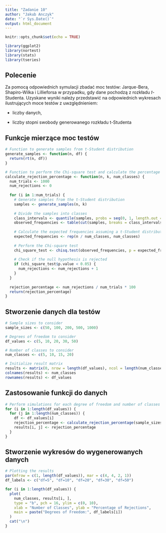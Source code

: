 ```yaml
---
title: "Zadanie 10"
author: "Jakub Anczyk"
date: "`r Sys.Date()`"
output: html_document
---
```


```r
knitr::opts_chunk$set(echo = TRUE)
```

```r
library(ggplot2)
library(nortest)
library(stats)
library(tseries)
```

## Polecenie

Za pomocą odpowiednich symulacji zbadać moc testów: Jarque-Bera, Shapiro-Wilka i Lillieforsa w przypadku, gdy dane pochodzą z rozkładu 𝑡-Studenta. Uzyskane wyniki należy przedstawić na odpowiednich wykresach ilustrujących moce testów z uwzględnieniem:

- liczby danych,

- liczby stopni swobody generowanego rozkładu t-Studenta

## Funkcje mierzące moc testów

```r

# Function to generate samples from t-Student distribution
generate_samples <- function(n, df) {
  return(rt(n, df))
}

# Function to perform the Chi-square test and calculate the percentage of rejections
calculate_rejection_percentage <- function(n, k, num_classes) {
  num_trials <- 1000
  num_rejections <- 0
  
  for (i in 1:num_trials) {
    # Generate samples from the t-Student distribution
    samples <- generate_samples(n, k)
    
    # Divide the samples into classes
    class_intervals <- quantile(samples, probs = seq(0, 1, length.out = num_classes + 1))
    observed_frequencies <- table(cut(samples, breaks = class_intervals))
    
    # Calculate the expected frequencies assuming a t-Student distribution with k degrees of freedom
    expected_frequencies <- rep(n / num_classes, num_classes)
    
    # Perform the Chi-square test
    chi_square_test <- chisq.test(observed_frequencies, p = expected_frequencies, rescale.p = TRUE)
    
    # Check if the null hypothesis is rejected
    if (chi_square_test$p.value < 0.05) {
      num_rejections <- num_rejections + 1
    }
  }
  
  rejection_percentage <- num_rejections / num_trials * 100
  return(rejection_percentage)
}

```

## Stworzenie danych dla testów

```r

# Sample sizes to consider
sample_sizes <- c(50, 100, 200, 500, 1000)

# Degrees of freedom to consider
df_values <- c(5, 10, 20, 30, 50)

# Number of classes to consider
num_classes <- c(5, 10, 15, 20)

# Initialize result matrix
results <- matrix(0, nrow = length(df_values), ncol = length(num_classes))
colnames(results) <- num_classes
rownames(results) <- df_values

```

## Zastosowanie funkcji do danych

```r

# Perform simulations for each degree of freedom and number of classes
for (i in 1:length(df_values)) {
  for (j in 1:length(num_classes)) {
    df <- df_values[i]
    rejection_percentage <- calculate_rejection_percentage(sample_sizes[1], df, num_classes[j])
    results[i, j] <- rejection_percentage
  }
}

```

## Stworzenie wykresów do wygenerowanych danych

```r


# Plotting the results
par(mfrow = c(1, length(df_values)), mar = c(4, 4, 2, 1))
df_labels <- c("df=5", "df=10", "df=20", "df=30", "df=50")

for (i in 1:length(df_values)) {
  plot(
    num_classes, results[i, ],
    type = "b", pch = 16, ylim = c(0, 10),
    xlab = "Number of Classes", ylab = "Percentage of Rejections",
    main = paste("Degrees of Freedom:", df_labels[i])
  )
  cat("\n")
}


```